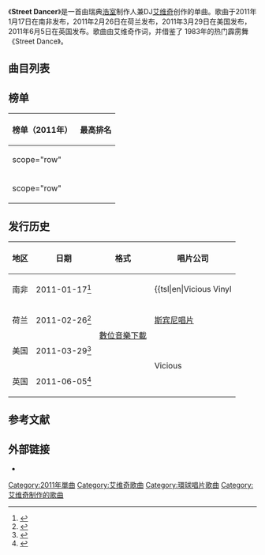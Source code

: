 {{NoteTA
|G1=Music
|1=zh-cn:公告牌; zh-hk:告示牌; zh-tw:告示牌
}}{{NotChineseTitle|time=2020-09-19T12:29:11+00:00}}

{{Infobox song
| name       = Street Dancer
| cover      = File:Street Dancer song.jpg
| alt        =
| type       = single
| artist     = [[艾維奇|艾維奇]]
| album      =
| released = 2011年1月17日
| format = {{flatlist|
* {{tsl|en|CD single||CD单曲}}
* [[數位音樂下載|數位音樂下載]]
}}
| recorded = 2010年-2011年
| studio     =
| venue      =
| genre = [[漸進浩室|漸進浩室]]
| length = 6:57<small>（原创混音版）</small><br />3:27<small>（电台剪辑版）</small>
| label = {{flatlist|
* {{tsl|en|Vicious Recordings||Vicious}}
* [[斯宾尼唱片|斯宾尼唱片]]
* {{tsl|en|Ultra Records||Ultra Records}}
}}
| writer = 蒂姆·伯格林，{{tsl|en|Jacques Morali|亨利·贝洛洛|雅克·莫拉利}}，{{tsl|en|Henri Belolo|亨利·贝洛洛|亨利·贝洛洛}}，{{tsl|en|Fred Zarr|弗雷德·扎尔|弗雷德·扎尔}}，{{tsl|en|Break Machine||基思·罗杰斯}}
| producer = 艾维奇
| prev_title = Malo
| prev_year  = 2010
| next_title = So Excited
| next_year  = 2011
}}
《'''Street Dancer'''》是一首由瑞典[[浩室|浩室]]制作人兼DJ[[艾维奇|艾维奇]]创作的单曲。歌曲于2011年1月17日在南非发布，2011年2月26日在荷兰发布，2011年3月29日在美国发布，2011年6月5日在英国发布。歌曲由艾维奇作词，并借鉴了{{le|Break Machine}} 1983年的热门霹雳舞《Street Dance》。

==曲目列表==
{{Track listing
| headline = 美国版数字下载
| title1  = Street Dancer
| note1   = Radio Edit
| length1 = 3:27

| title2  = Street Dancer
| note2   = Original Mix
| length2 = 6:57

| title3  = Street Dancer
| note3   = Tristan Garner Remix
| length3 = 6:30

| title4  = Street Dancer
| note4   = Two Fresh Remix
| length4 = 6:05

| title5  = Street Dancer
| note5   = Sneaker Fox Remix
| length5 = 5:46

| title6  = Street Dancer
| note6   = Midnite Sleaze Remix
| length6 = 5:31
}}

{{Track listing
| headline = 英国版数字下载
| title1  = Street Dancer
| note1   = Radio Edit
| length1 = 3:27

| title2  = Street Dancer
| note2   = {{tsl|en|Delta Heavy||Delta Heavy}} Remix
| length2 = 5:56

| title3  = Street Dancer
| note3   = Whelan and Di Scala Remix
| length3 = 6:21

| title4  = Street Dancer
| note4   = Kenny Hayes Remix
| length4 = 5:31

| title5  = Street Dancer
| note5   = Two Fresh Remix
| length5 = 6:05
}}

{{Track listing
| headline = 荷兰版数字下载
| title1 = Street Dancer
| note1 = Radio Mix
| length1 = 2:59

| title2 = Street Dancer
| note2 = Original Mix
| length2 = 6:57
}}

==榜单==
{| class="wikitable sortable plainrowheaders"
! 榜单（2011年）
! 最高排名
|-
! scope="row" {{singlechart|Dutch40|33|artist=Avicii|song=Street Dancer|accessdate=2011-03-14}}
|-
! scope="row" {{singlechart|Dutch100|67|artist=Avicii|song=Street Dancer}}
|}

==发行历史==
{|class=wikitable
|-
! 地区
! 日期
! 格式
! 唱片公司
|-
| 南非
| 2011-01-17<ref>{{Cite web|url=https://music.apple.com/za/album/street-dancer/767292985?l=en|title=Get millions of songs. All ad-free.|website=Apple Music}}</ref>
| rowspan="4"| [[數位音樂下載|數位音樂下載]]
| {{tsl|en|Vicious Vinyl||Vicious}}
|-
| 荷兰
| 2011-02-26<ref>{{Cite web|url=https://music.apple.com/nl/album/street-dancer-single/423111219?l=en|title=Get millions of songs. All ad-free.|website=Apple Music|accessdate=2020-07-11|archive-date=2020-07-19|archive-url=https://web.archive.org/web/20200719152516/https://music.apple.com/nl/album/street-dancer-single/423111219?l=en|dead-url=no}}</ref>
| [[斯宾尼唱片|斯宾尼唱片]]
|-
| 美国
| 2011-03-29<ref>{{Cite web|url=https://music.apple.com/us/album/street-dancer-remixes-ep/427174008|title=Street Dancer (Remixes) - EP by Avicii|website=Apple Music|accessdate=2020-07-11|archive-date=2020-07-11|archive-url=https://web.archive.org/web/20200711174859/https://music.apple.com/us/album/street-dancer-remixes-ep/427174008|dead-url=no}}</ref>
| rowspan="2"| Vicious
|-
| 英国
| 2011-06-05<ref>{{Cite web|url=https://music.apple.com/gb/album/street-dancer-remixes-ep/440706793|title=Get millions of songs. All ad-free.|website=Apple Music}}</ref>
|}

==参考文献==
{{reflist}}

==外部链接==
*{{douban|10594398||music}}

{{艾维奇}}

[[Category:2011年單曲|Category:2011年單曲]]
[[Category:艾维奇歌曲|Category:艾维奇歌曲]]
[[Category:環球唱片歌曲|Category:環球唱片歌曲]]
[[Category:艾维奇制作的歌曲|Category:艾维奇制作的歌曲]]
{{music-stub}}